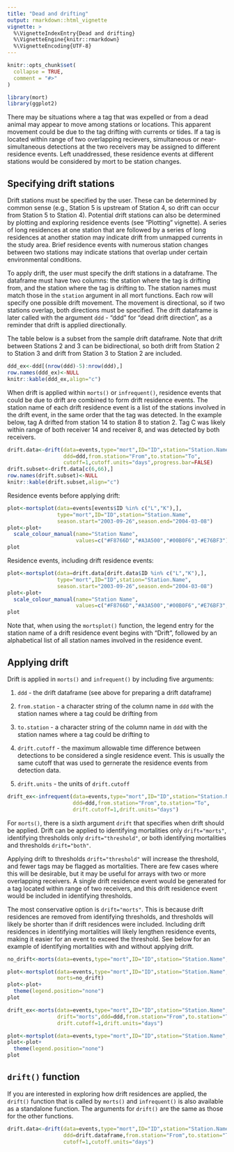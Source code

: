```yaml
---
title: "Dead and drifting"
output: rmarkdown::html_vignette
vignette: >
  %\VignetteIndexEntry{Dead and drifting}
  %\VignetteEngine{knitr::rmarkdown}
  %\VignetteEncoding{UTF-8}
---
```


```r
knitr::opts_chunk$set(
  collapse = TRUE,
  comment = "#>"
)
```

```r
library(mort)
library(ggplot2)
```
There may be situations where a tag that was expelled or from a dead animal may appear to move among stations or locations. This apparent movement could be due to the tag drifting with currents or tides. If a tag is located within range of two overlapping recievers, simultaneous or near-simultaneous detections at the two receivers may be assigned to different residence events. Left unaddressed, these residence events at different stations would be considered by mort to be station changes.

## Specifying drift stations 
Drift stations must be specified by the user. These can be determined by common sense (e.g., Station 5 is upstream of Station 4, so drift can occur from Station 5 to Station 4). Potential drift stations can also be determined by plotting and exploring residence events (see "Plotting" vignette). A series of long residences at one station that are followed by a series of long residences at another station may indicate drift from unmapped currents in the study area. Brief residence events with numerous station changes between two stations may indicate stations that overlap under certain environmental conditions. 

To apply drift, the user must specify the drift stations in a dataframe. The dataframe must have two columns: the station where the tag is drifting from, and the station where the tag is drifting to. The station names must match those in the `station` argument in all mort functions. Each row will specify one possible drift movement. The movement is directional, so if two stations overlap, both directions must be specified. The drift dataframe is later called with the argument `ddd` - "ddd" for "dead drift direction", as a reminder that drift is applied directionally. 

The table below is a subset from the sample drift dataframe. Note that drift between Stations 2 and 3 can be bidirectional, so both drift from Station 2 to Station 3 and drift from Station 3 to Station 2 are included. 

```r
ddd_ex<-ddd[(nrow(ddd)-5):nrow(ddd),]
row.names(ddd_ex)<-NULL
knitr::kable(ddd_ex,align="c")
```

When drift is applied within `morts()` or `infrequent()`, residence events that could be due to drift are combined to form drift residence events. The station name of each drift residence event is a list of the stations involved in the drift event, in the same order that the tag was detected. In the example below, tag A drifted from station 14 to station 8 to station 2. Tag C was likely within range of both receiver 14 and receiver 8, and was detected by both receivers. 

```r
drift.data<-drift(data=events,type="mort",ID="ID",station="Station.Name",
                  ddd=ddd,from.station="From",to.station="To",
                  cutoff=1,cutoff.units="days",progress.bar=FALSE)
drift.subset<-drift.data[c(6,66),]
row.names(drift.subset)<-NULL
knitr::kable(drift.subset,align="c")
```

Residence events before applying drift: 
```r
plot<-mortsplot(data=events[events$ID %in% c("L","K"),],
                type="mort",ID="ID",station="Station.Name",
                season.start="2003-09-26",season.end="2004-03-08")
plot<-plot+
  scale_colour_manual(name="Station Name",
                      values=c("#F8766D","#A3A500","#00B0F6","#E76BF3"))
plot
```

Residence events, including drift residence events: 
```r
plot<-mortsplot(data=drift.data[drift.data$ID %in% c("L","K"),],
                type="mort",ID="ID",station="Station.Name",
                season.start="2003-09-26",season.end="2004-03-08")
plot<-plot+
  scale_colour_manual(name="Station Name",
                      values=c("#F8766D","#A3A500","#00B0F6","#E76BF3","#00BF7D"))
plot
```

Note that, when using the `mortsplot()` function, the legend entry for the station name of a drift residence event begins with "Drift", followed by an alphabetical list of all station names involved in the residence event. 

## Applying drift 
Drift is applied in `morts()` and `infrequent()` by including five arguments: 

#. `ddd` - the drift dataframe (see above for preparing a drift dataframe)

#. `from.station` - a character string of the column name in `ddd` with the station names where a tag could be drifting from

#. `to.station` - a character string of the column name in `ddd` with the station names where a tag could be drifting to

#. `drift.cutoff` - the maximum allowable time difference between detections to be considered a single residence event. This is usually the same cutoff that was used to gernerate the residence events from detection data. 

#. `drift.units` - the units of `drift.cutoff`

```r
drift_ex<-infrequent(data=events,type="mort",ID="ID",station="Station.Name",
                     ddd=ddd,from.station="From",to.station="To",
                     drift.cutoff=1,drift.units="days")
```

For `morts()`, there is a sixth argument `drift` that specifies when drift should be applied. Drift can be applied to identifying mortalities only `drift="morts"`, identifying thresholds only `drift="threshold"`, or both identifying mortalities and thresholds `drift="both"`.

Applying drift to thresholds `drift="threshold"` will increase the threshold, and fewer tags may be flagged as mortalities. There are few cases where this will be desirable, but it may be useful for arrays with two or more overlapping receivers. A single drift residence event would be generated for a tag located within range of two receivers, and this drift residence event would be included in identifying thresholds. 

The most conservative option is `drift="morts"`. This is because drift residences are removed from identifying thresholds, and thresholds will likely be shorter than if drift residences were included. Including drift residences in identifying mortalities will likely lengthen residence events, making it easier for an event to exceed the threshold. See below for an example of identifying mortalities with and without applying drift. 

```r
no_drift<-morts(data=events,type="mort",ID="ID",station="Station.Name",method="all")
```
```r
plot<-mortsplot(data=events,type="mort",ID="ID",station="Station.Name",
                morts=no_drift)
plot<-plot+
  theme(legend.position="none")
plot
```

```r
drift_ex<-morts(data=events,type="mort",ID="ID",station="Station.Name",method="all",
                drift="morts",ddd=ddd,from.station="From",to.station="To",
                drift.cutoff=1,drift.units="days")
```
```r
plot<-mortsplot(data=events,type="mort",ID="ID",station="Station.Name",morts=drift_ex)
plot<-plot+
  theme(legend.position="none")
plot
```

## `drift()` function
If you are interested in exploring how drift residences are applied, the `drift()` function that is called by `morts()` and `infrequent()` is also available as a standalone function. The arguments for `drift()` are the same as those for the other functions. 

```r
drift.data<-drift(data=events,type="mort",ID="ID",station="Station.Name",
                  ddd=drift.dataframe,from.station="From",to.station="To",
                  cutoff=1,cutoff.units="days")
```




